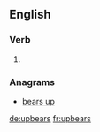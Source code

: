 ==English==

===Verb===
{{head|en}}

# {{en-third-person singular of|upbear}}

===Anagrams===
* [[bears up#English|bears up]]

[[de:upbears]]
[[fr:upbears]]